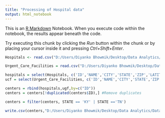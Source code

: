 ```yaml
---
title: "Processing of Hospital data"
output: html_notebook
---
```


This is an [R Markdown](http://rmarkdown.rstudio.com) Notebook. When you execute code within the notebook, the results appear beneath the code.

Try executing this chunk by clicking the *Run* button within the chunk or by placing your cursor inside it and pressing *Ctrl+Shift+Enter*.

```r
Hospitals <- read.csv("D:/Users/Diyanko Bhowmik/Desktop/Data Analytics/DataAnalytics2021-Diyanko-Bhowmik/Project/data/centers_data/Original Data/Hospitals.csv")

Urgent_Care_Facilities = read.csv("D:/Users/Diyanko Bhowmik/Desktop/Data Analytics/DataAnalytics2021-Diyanko-Bhowmik/Project/data/centers_data/Original Data/Urgent_Care_Facilities.csv")
```

```r
hospitals = select(Hospitals, c('ID','NAME','CITY','STATE','ZIP','LATITUDE','LONGITUDE'))
ucf = select(Urgent_Care_Facilities, c('ID','NAME','CITY','STATE','ZIP','LATITUDE','LONGITUDE'))
```

```r
centers = rbind(hospitals,ugf,by=c("ID"))
centers = centers[!duplicated(centers$ID),] #Remove duplicates
```

```r
centers = filter(centers, STATE == 'KY' | STATE =='TN')
```

```r
write.csv(centers,"D:/Users/Diyanko Bhowmik/Desktop/Data Analytics/DataAnalytics2021-Diyanko-Bhowmik/Project/data/centers_data/all_processed_data.csv", row.names = FALSE)
```
